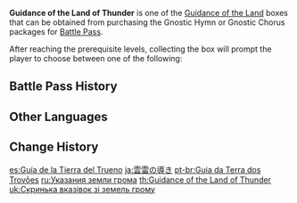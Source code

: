 {{Item Infobox
|id           = 116010
|image        = Item Guidance of the Land.png
|type         = Bundles
|group        = Guidance of the Land
|quality      = 3
|description  = You made a discovery during your travels in [[Inazuma]], the Land of Thunder. The collection of items within can be used to upgrade your [[Talents]].<br>After using this item, you may select one of the following rewards:
*[[Guide to Transience]]
*[[Guide to Elegance]]
*[[Guide to Light]]
|source1      = [[Battle Pass]] Lv. 5, 15, 25, 40 ([[Gnostic Hymn]])
}}
'''Guidance of the Land of Thunder''' is one of the [[Guidance of the Land]] boxes that can be obtained from purchasing the Gnostic Hymn or Gnostic Chorus packages for [[Battle Pass]].

After reaching the prerequisite levels, collecting the box will prompt the player to choose between one of the following:
{{Card|Guide to Transience|5|show_caption=1}}
{{Card|Guide to Elegance|5|show_caption=1}}
{{Card|Guide to Light|5|show_caption=1}}

==Battle Pass History==
{{Gnostic Hymn Reward List}}
{{Sojourner's Battle Pass Reward List}}

==Other Languages==
{{Other Languages
|en      = Guidance of the Land of Thunder
|zhs     = 霄雷的指引
|zhs_rm  = Xiāo Léi de Zhǐyǐn
|zht     = 霄雷的指引
|zht_rm  = Xiāo Léi de Zhǐyǐn
|zh_tl   = Guidance Above the Thunder
|ja      = 雲雷の導き
|ja_rm   = Unrai no Michibiki
|ja_tl   = Guidance of Thunder Above the Clouds
|ko      = 하늘 번개의 인도
|ko_rm   = Haneul Beongae-ui Indo
|ko_tl   = Guidance of the Sky Lightning
|es      = Guía de la Tierra del Trueno
|es_tl   = Guide of the Land of Thunder
|fr      = Conseil de la Terre du Tonnerre
|fr_tl   = Advice of the Land of Thunder
|ru      = Указания земли грома
|ru_tl   = Guidance of the Kingdom of Thunder
|th      = Guidance of the Land of Thunder
|vi      = Hướng dẫn của Lôi Điện
|vi_tl   = 
|de      = Weisungen des Reiches des Blitzes
|de_tl   = Guidance of the Realm of Lighting
|id      = Guidance of the Land of Thunder
|pt      = Guia da Terra dos Trovões
|pt_tl   = Guide of the Land of Thunders
|tr      = Yıldırım Diyarının Rehberliği
|tr_tl   = Lightning Realm's Guidance
|it      = Guida della Terra del Tuono
|it_tl   = 
}}

==Change History==
{{Change History|2.0}}

[[es:Guía de la Tierra del Trueno]]
[[ja:雲雷の導き]]
[[pt-br:Guia da Terra dos Trovões]]
[[ru:Указания земли грома]]
[[th:Guidance of the Land of Thunder]]
[[uk:Скринька вказівок зі земель грому]]